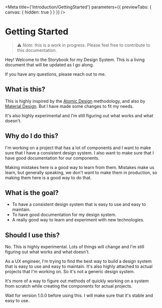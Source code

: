 
<Meta
  title={'Introduction/GettingStarted'}
  parameters={{ previewTabs: { canvas: { hidden: true } } }}
/>

# Getting Started

> ⚠️ _Note:_ this is a work in progress. Please feel free to contribute to this documentation.

Hey! Welcome to the Storybook for my Design System.
This is a living document that will be updated as I go along.

If you have any questions, please reach out to me.

## What is this?

This is highly inspired by the
[Atomic Design](https://bradfrost.com/blog/post/atomic-web-design/) methodology, and also by [Material Design](https://material.io/).
But I have made some changes to fit my needs.

It's also highly experimental and I'm still figuring out what works and what doesn't.

## Why do I do this?

I'm working on a project that has a lot of components and I want to make sure that I have a consistent design system.
I also want to make sure that I have good documentation for our components.

Making mistakes here is a good way to learn from them.
Mistakes make us learn, but generally speaking, we don't want to make them in production,
so making them here is a good way to do that.

## What is the goal?

- To have a consistent design system that is easy to use and easy to maintain.
- To have good documentation for my design system.
- A really good way to learn and experiment with new technologies.

## Should I use this?

No. This is highly experimental. Lots of things will change and I'm still figuring out what works and what doesn't.

As a UX engineer, I'm trying to find the best way to build a design system that is easy to use and easy to maintain.
It's also highly attached to actual projects that I'm working on. So it's not a generic design system.

It's more of a way to figure out methods of quickly working on a system from scratch while creating
the components for actual projects.

Wait for version 1.0.0 before using this. I will make sure that it's stable and easy to use.
